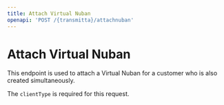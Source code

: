 ```yaml
---
title: Attach Virtual Nuban
openapi: 'POST /{transmitta}/attachnuban'
---
```


# Attach Virtual Nuban

This endpoint is used to attach a Virtual Nuban for a customer who is also created simultaneously.  
  
The `clientType` is required for this request.

